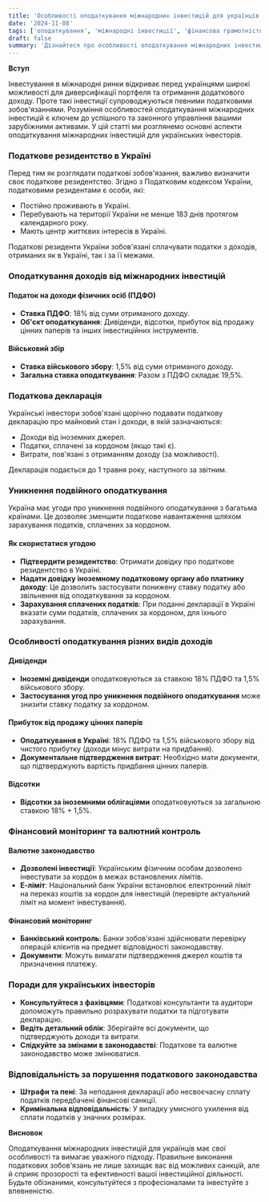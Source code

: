 ```yaml
---
title: 'Особливості оподаткування міжнародних інвестицій для українців'
date: '2024-11-08'
tags: ['оподаткування', 'міжнародні інвестиції', 'фінансова грамотність', 'інвестування']
draft: false
summary: 'Дізнайтеся про особливості оподаткування міжнародних інвестицій для українців. Інформація про податки, звітність та поради щодо законного управління зарубіжними активами.'
---
```


**Вступ**

Інвестування в міжнародні ринки відкриває перед українцями широкі можливості для диверсифікації портфеля та отримання додаткового доходу. Проте такі інвестиції супроводжуються певними податковими зобов'язаннями. Розуміння особливостей оподаткування міжнародних інвестицій є ключем до успішного та законного управління вашими зарубіжними активами. У цій статті ми розглянемо основні аспекти оподаткування міжнародних інвестицій для українських інвесторів.

### Податкове резидентство в Україні

Перед тим як розглядати податкові зобов'язання, важливо визначити своє податкове резидентство. Згідно з Податковим кодексом України, податковими резидентами є особи, які:

- Постійно проживають в Україні.
- Перебувають на території України не менше 183 днів протягом календарного року.
- Мають центр життєвих інтересів в Україні.

Податкові резиденти України зобов'язані сплачувати податки з доходів, отриманих як в Україні, так і за її межами.

### Оподаткування доходів від міжнародних інвестицій

#### Податок на доходи фізичних осіб (ПДФО)

- **Ставка ПДФО**: 18% від суми отриманого доходу.
- **Об'єкт оподаткування**: Дивіденди, відсотки, прибуток від продажу цінних паперів та інших інвестиційних інструментів.

#### Військовий збір

- **Ставка військового збору**: 1,5% від суми отриманого доходу.
- **Загальна ставка оподаткування**: Разом з ПДФО складає 19,5%.

### Податкова декларація

Українські інвестори зобов'язані щорічно подавати податкову декларацію про майновий стан і доходи, в якій зазначаються:

- Доходи від іноземних джерел.
- Податки, сплачені за кордоном (якщо такі є).
- Витрати, пов'язані з отриманням доходу (за можливості).

Декларація подається до 1 травня року, наступного за звітним.

### Уникнення подвійного оподаткування

Україна має угоди про уникнення подвійного оподаткування з багатьма країнами. Це дозволяє зменшити податкове навантаження шляхом зарахування податків, сплачених за кордоном.

#### Як скористатися угодою

- **Підтвердити резидентство**: Отримати довідку про податкове резидентство в Україні.
- **Надати довідку іноземному податковому органу або платнику доходу**: Це дозволить застосувати понижену ставку податку або звільнення від оподаткування за кордоном.
- **Зарахування сплачених податків**: При поданні декларації в Україні вказати суми податків, сплачених за кордоном, для їхнього зарахування.

### Особливості оподаткування різних видів доходів

#### Дивіденди

- **Іноземні дивіденди** оподатковуються за ставкою 18% ПДФО та 1,5% військового збору.
- **Застосування угод про уникнення подвійного оподаткування** може знизити ставку податку за кордоном.

#### Прибуток від продажу цінних паперів

- **Оподаткування в Україні**: 18% ПДФО та 1,5% військового збору від чистого прибутку (доходи мінус витрати на придбання).
- **Документальне підтвердження витрат**: Необхідно мати документи, що підтверджують вартість придбання цінних паперів.

#### Відсотки

- **Відсотки за іноземними облігаціями** оподатковуються за загальною ставкою 18% + 1,5%.

### Фінансовий моніторинг та валютний контроль

#### Валютне законодавство

- **Дозволені інвестиції**: Українським фізичним особам дозволено інвестувати за кордон в межах встановлених лімітів.
- **Е-ліміт**: Національний банк України встановлює електронний ліміт на переказ коштів за кордон для інвестицій (перевірте актуальний ліміт на момент інвестування).

#### Фінансовий моніторинг

- **Банківський контроль**: Банки зобов'язані здійснювати перевірку операцій клієнтів на предмет відповідності законодавству.
- **Документи**: Можуть вимагати підтвердження джерел коштів та призначення платежу.

### Поради для українських інвесторів

- **Консультуйтеся з фахівцями**: Податкові консультанти та аудитори допоможуть правильно розрахувати податки та підготувати декларацію.
- **Ведіть детальний облік**: Зберігайте всі документи, що підтверджують доходи та витрати.
- **Слідкуйте за змінами в законодавстві**: Податкове та валютне законодавство може змінюватися.

### Відповідальність за порушення податкового законодавства

- **Штрафи та пені**: За неподання декларації або несвоєчасну сплату податків передбачені фінансові санкції.
- **Кримінальна відповідальність**: У випадку умисного ухилення від сплати податків у значних розмірах.

**Висновок**

Оподаткування міжнародних інвестицій для українців має свої особливості та вимагає уважного підходу. Правильне виконання податкових зобов'язань не лише захищає вас від можливих санкцій, але й сприяє прозорості та ефективності вашої інвестиційної діяльності. Будьте обізнаними, консультуйтеся з професіоналами та інвестуйте з впевненістю.
